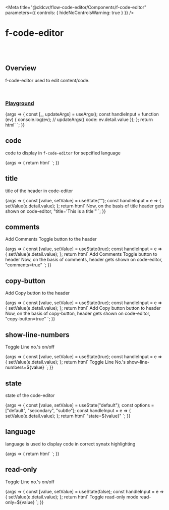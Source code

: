 
<Meta
	title="@cldcvr/flow-code-editor/Components/f-code-editor"
	parameters={{
		controls: { hideNoControlsWarning: true }
	}}
/>

# f-code-editor

<br />
<br />

## Overview

<f-divider></f-divider>

f-code-editor used to edit content/code.

<br />

### [Playground](/story/cldcvr-flow-code-editor-components-f-code-editor--playground)

<Canvas>
	<Story
		name="Playground"
		argTypes={{
			code: { control: "text" },
			title: { control: "text" },
			comments: { control: "boolean" },
			["copy-button"]: { control: "boolean" },
			state: { control: "select", options: ["default", "secondary", "subtle"] },
			["show-line-numbers"]: { control: "boolean" },
			language: {
				control: "select",
				options: [
					"scala",
					"python",
					"json",
					"css",
					"scss",
					"less",
					"html",
					"yaml",
					"javascript",
					"typescript"
				]
			},
			["read-only"]: { control: "boolean" }
		}}
		args={{
			code: `%TAG ! tag:clarkevans.com,2002:
--- !shape
  # Use the ! handle for presenting
  # tag:clarkevans.com,2002:circle
- !circle
  center: &ORIGIN {x: 73, y: 129}
  radius: 7
- !line
  start: *ORIGIN
  finish: { x: 89, y: 102 }
- !label
  start: *ORIGIN
  color: 0xFFEEBB
  text: Pretty vector drawing.`,
			title: "",
			comments: false,
			["copy-button"]: false,
			["show-line-numbers"]: false,
			state: "default",
			language: "scala",
			["read-only"]: false
		}}
	>
		{args => {
			const [_, updateArgs] = useArgs();
			const handleInput = function (ev) {
				console.log(ev);
				// updateArgs({ code: ev.detail.value });
			};
			return html`<f-div padding="x-large" height="100%">
				<f-code-editor
					.code=${args.code}
					.language=${args.language}
					.state=${args.state}
					.comments=${args.comments}
					?copy-button=${args["copy-button"]}
					.title=${args.title}
					?show-line-numbers=${args["show-line-numbers"]}
					?read-only=${args["read-only"]}
					@content-change=${handleInput}
				></f-code-editor>
			</f-div>`;
		}}
	</Story>
</Canvas>

<br />

## code

<f-divider></f-divider>

code to display in `f-code-editor` for sepcified language

<Canvas>
	<Story
		name="code"
		argTypes={{
			code: { control: false },
			language: { control: false }
		}}
		args={{
			code: `object ScalaExample{  
    def main(args:Array[String]){  
        println "Hello Scala"  
    }  
}  `,
			language: "scala"
		}}
	>
		{args => {
			return html`
				<f-div padding="x-large" height="100%">
					<f-code-editor .code=${args.code} .language=${args.language}></f-code-editor>
				</f-div>
			`;
		}}
	</Story>
</Canvas>

## title

<f-divider></f-divider>

title of the header in code-editor

<Canvas>
	<Story
		name="title"
		argTypes={{
			code: { control: false },
			language: { control: false }
		}}
		args={{
			code: `object ScalaExample{  
    def main(args:Array[String]){  
        println "Hello Scala"  
    }  
}  `,
			language: "scala"
		}}
	>
		{args => {
			const [value, setValue] = useState("");
			const handleInput = e => {
				setValue(e.detail.value);
			};
			return html`
				<f-div padding="x-large" height="100%" gap="x-large" direction="column">
					<f-div width="200px" height="hug-content">
						<f-input
							.value=${value}
							@input=${handleInput}
							placeholder="Enter your title here"
						></f-input>
					</f-div>
					<f-text
						>Now, on the basis of title header gets shown on code-editor, "title='This is a
						title'"</f-text
					>
					<f-div overflow="hidden">
						<f-code-editor
							.code=${args.code}
							.language=${args.language}
							.title=${value}
						></f-code-editor>
					</f-div>
				</f-div>
			`;
		}}
	</Story>
</Canvas>

## comments

<f-divider></f-divider>

Add Comments Toggle button to the header

<Canvas>
	<Story
		name="comments"
		argTypes={{
			code: { control: false },
			language: { control: false }
		}}
		args={{
			code: `/**
 * dce
 * ewcer
 */
function add(a, b) {
  // This function adds two numbers
  return a + b; // Return the sum
}`,
			language: "javascript"
		}}
	>
		{args => {
			const [value, setValue] = useState(true);
			const handleInput = e => {
				setValue(e.detail.value);
			};
			return html`
				<f-div padding="x-large" height="100%" gap="x-large" direction="column">
					<f-div height="hug-content">
						<f-switch .value=${value} @input=${handleInput}>
							<f-text slot="label">Add Comments Toggle button to header</f-text>
						</f-switch>
					</f-div>
					<f-text
						>Now, on the basis of comments, header gets shown on code-editor,
						"comments=true"</f-text
					>
					<f-div overflow="hidden">
						<f-code-editor
							.code=${args.code}
							.language=${args.language}
							title="JAVASCRIPT"
							?comments=${value}
						></f-code-editor>
					</f-div>
				</f-div>
			`;
		}}
	</Story>
</Canvas>

## copy-button

<f-divider></f-divider>

Add Copy button to the header

<Canvas>
	<Story
		name="copy-button"
		argTypes={{
			code: { control: false },
			language: { control: false }
		}}
		args={{
			code: `/**
 * dce
 * ewcer
 */
function add(a, b) {
  // This function adds two numbers
  return a + b; // Return the sum
}`,
			language: "javascript"
		}}
	>
		{args => {
			const [value, setValue] = useState(true);
			const handleInput = e => {
				setValue(e.detail.value);
			};
			return html`
				<f-div padding="x-large" height="100%" gap="x-large" direction="column">
					<f-div height="hug-content">
						<f-switch .value=${value} @input=${handleInput}>
							<f-text slot="label">Add Copy button button to header</f-text>
						</f-switch>
					</f-div>
					<f-text
						>Now, on the basis of copy-button, header gets shown on code-editor,
						"copy-button=true"</f-text
					>
					<f-div overflow="hidden">
						<f-code-editor
							.code=${args.code}
							.language=${args.language}
							title="JAVASCRIPT"
							?copy-button=${value}
						></f-code-editor>
					</f-div>
				</f-div>
			`;
		}}
	</Story>
</Canvas>

## show-line-numbers

<f-divider></f-divider>

Toggle Line no.'s on/off

<Canvas>
	<Story
		name="show-line-numbers"
		argTypes={{
			code: { control: false },
			language: { control: false }
		}}
		args={{
			code: `/**
 * dce
 * ewcer
 */
function add(a, b) {
  // This function adds two numbers
  return a + b; // Return the sum
}`,
			language: "javascript"
		}}
	>
		{args => {
			const [value, setValue] = useState(true);
			const handleInput = e => {
				setValue(e.detail.value);
			};
			return html`
				<f-div padding="x-large" height="100%" gap="x-large" direction="column">
					<f-div height="hug-content">
						<f-switch .value=${value} @input=${handleInput}>
							<f-text slot="label">Toggle Line No.'s</f-text>
						</f-switch>
					</f-div>
					<f-text>show-line-numbers=${value}</f-text>
					<f-div overflow="hidden">
						<f-code-editor
							.code=${args.code}
							.language=${args.language}
							title="JAVASCRIPT"
							?show-line-numbers=${value}
						></f-code-editor>
					</f-div>
				</f-div>
			`;
		}}
	</Story>
</Canvas>

## state

<f-divider></f-divider>

state of the code-editor

<Canvas>
	<Story
		name="state"
		argTypes={{
			code: { control: false },
			language: { control: false }
		}}
		args={{
			code: `/**
 * dce
 * ewcer
 */
function add(a, b) {
  // This function adds two numbers
  return a + b; // Return the sum
}`,
			language: "javascript"
		}}
	>
		{args => {
			const [value, setValue] = useState("default");
			const options = ["default", "secondary", "subtle"];
			const handleInput = e => {
				setValue(e.detail.value);
			};
			return html`
				<f-div padding="x-large" height="100%" gap="x-large" direction="column">
					<f-div width="200px" height="hug-content">
						<f-select .value=${value} @input=${handleInput} .options=${options}></f-select>
					</f-div>
					<f-text> "state=${value}"</f-text>
					<f-div overflow="hidden">
						<f-code-editor
							.code=${args.code}
							.language=${args.language}
							title="JAVASCRIPT"
							.state=${value}
						></f-code-editor>
					</f-div>
				</f-div>
			`;
		}}
	</Story>
</Canvas>

## language

<f-divider></f-divider>

language is used to display code in correct synatx highlighting

<Canvas>
	<Story
		name="language"
		argTypes={{
			code: { control: false },
			language: { control: false }
		}}
		args={{
			code: `object ScalaExample{  
    def main(args:Array[String]){  
        println "Hello Scala"  
    }  
}  `,
			language: "scala"
		}}
	>
		{args => {
			return html`
				<f-div padding="x-large" height="100%">
					<f-code-editor .code=${args.code} .language=${args.language}></f-code-editor>
				</f-div>
			`;
		}}
	</Story>
</Canvas>

## read-only

<f-divider></f-divider>

Toggle Line no.'s on/off

<Canvas>
	<Story
		name="read-only"
		argTypes={{
			code: { control: false },
			language: { control: false }
		}}
		args={{
			code: `/**
 * dce
 * ewcer
 */
function add(a, b) {
  // This function adds two numbers
  return a + b; // Return the sum
}`,
			language: "javascript"
		}}
	>
		{args => {
			const [value, setValue] = useState(false);
			const handleInput = e => {
				setValue(e.detail.value);
			};
			return html`
				<f-div padding="x-large" height="100%" gap="x-large" direction="column">
					<f-div height="hug-content">
						<f-switch .value=${value} @input=${handleInput}>
							<f-text slot="label">Toggle read-only mode</f-text>
						</f-switch>
					</f-div>
					<f-text>read-only=${value}</f-text>
					<f-div overflow="hidden">
						<f-code-editor
							.code=${args.code}
							.language=${args.language}
							title="JAVASCRIPT"
							?read-only=${value}
							state="subtle"
							?copy-button=${true}
							?comments=${true}
						></f-code-editor>
					</f-div>
				</f-div>
			`;
		}}
	</Story>
</Canvas>
